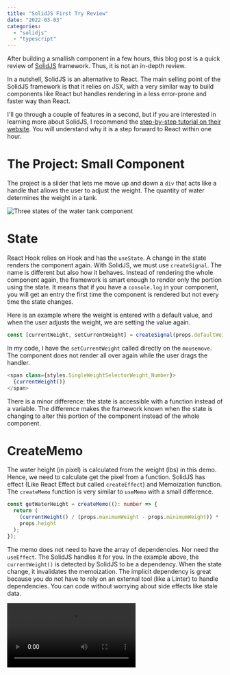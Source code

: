 ```yaml
---
title: "SolidJS First Try Review"
date: "2022-03-03"
categories:
  - "solidjs"
  - "typescript"
---
```


After building a smallish component in a few hours, this blog post is a quick review of [SolidJS](https://www.solidjs.com/) framework. Thus, it is not an in-depth review.

In a nutshell, SolidJS is an alternative to React. The main selling point of the SolidJS framework is that it relies on JSX, with a very similar way to build components like React but handles rendering in a less error-prone and faster way than React.

I'll go through a couple of features in a second, but if you are interested in learning more about SolidJS, I recommend the [step-by-step tutorial on their website](https://www.solidjs.com/tutorial/introduction_basics). You will understand why it is a step forward to React within one hour.

# The Project: Small Component
The project is a slider that lets me move up and down a `div` that acts like a handle that allows the user to adjust the weight. The quantity of water determines the weight in a tank.

![Three states of the water tank component](/images/blog/WaterTankWeightControlInSolidJS.png)


# State
React Hook relies on Hook and has the `useState`. A change in the state renders the component again. With SolidJS, we must use `createSignal`. The name is different but also how it behaves. Instead of rendering the whole component again, the framework is smart enough to render only the portion using the state. It means that if you have a `console.log` in your component, you will get an entry the first time the component is rendered but not every time the state changes.

Here is an example where the weight is entered with a default value, and when the user adjusts the weight, we are setting the value again.

```typescript
const [currentWeight, setCurrentWeight] = createSignal(props.defaultWeight);
```

In my code, I have the `setCurrentWeight` called directly on the `mousemove`. The component does not render all over again while the user drags the handler. 

```typescript {2}
<span class={styles.SingleWeightSelectorWeight_Number}>
  {currentWeight()}
</span>
```
There is a minor difference: the state is accessible with a function instead of a variable. The difference makes the framework known when the state is changing to alter this portion of the component instead of the whole component.

# CreateMemo
The water height (in pixel) is calculated from the weight (lbs) in this demo. Hence, we need to calculate get the pixel from a function. SolidJS has effect (Like React Effect but called `createEffect`) and Memoization function. The `createMemo` function is very similar to `useMemo` with a small difference.

```typescript
const getWaterHeight = createMemo((): number => {
  return (
    (currentWeight() / (props.maximumWeight - props.minimumWeight)) *
    props.height
  );
});
```
The memo does not need to have the array of dependencies. Nor need the `useEffect`. The SolidJS handles it for you. In the example above, the `currentWeight()` is detected by SolidJS to be a dependency. When the state change, it invalidates the memoization. The implicit dependency is great because you do not have to rely on an external tool (like a Linter) to handle dependencies. You can code without worrying about side effects like stale data.

<video src="/videos/blog/WaterTankAnimation.mp4" controls/>

# Styles
By default, a new project with SolidJS comes with CSS module. So you only need to have a file with a suffix `.module.css`, and then you can import it and use it.

```typescript
import styles from "./SingleWeightSelectorHandle.module.css";

// Later in the file
<div class={styles.SingleWeightSelectorHandleData}>
        //...
</div>
```
SolidJS has more than just `class`. It also support `className` like React and a very useful `classList` that allows conditional style. In the small demo, a handle changes if the handle is pushed.

```typescript
classList={{
  [styles.SingleWeightSelectorHandle]: true,
  [styles.SingleWeightSelectorHandle_Unpressed]: !isDragging(),
  [styles.SingleWeightSelectorHandle_Pressed]: isDragging(),
}}
```
As you can see, there is no need of a third-party library or to have conditional code for assigning a class.

# Caveats
I wanted to have the drag-and-drop capability. I found online a third-party library for SolidJS. After 30 minutes, I could not figure out how to use it. It relies on the concept of _directive_, which is a concept that short-cut a more traditional JSX format. I would not say that the problem is directly SolidJS, but the third-party documentation was small with barely any community posts. Hence, I fall back to basic mouse events. However, it shows that the community around SolidJS is not as mature as React and might cause future challenges. For example, many projects might rely on popular UI components with a React wrapper but not SolidJS wrapper. Furthermore, SolidJS's code is not compatible with React. Thus, many existing codes are not re-usable.

# Extends of SolidJS
SolidJS is more than just state and effect. The library handles the asynchronous load with a React's suspense type of component to display before the actual one. Also, SolidJS has a whole store system (`createStore`) with immutability (`subscribe`) capability.

# Conclusion
There is a lot more, and it does not give justice to how enjoyable is SolidJS. Overall, there is more to like if you enjoy React and not really Vue.JS or Angular, or Svelte. For me, it was being as close as JavaScript is the best. That is why React was always more intuitive because you do not need to learn a template to perform actions. SolidJS is more like React and has a foot toward custom templating with optimized control flow and directive while not being required. I have not discussed these topics in this post but will in the future. So far, highly recommend giving it a try if you enjoy React.